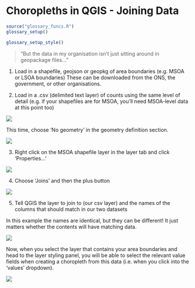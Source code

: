 # Choropleths in QGIS - Joining Data
```r
source("glossary_funcs.R")
glossary_setup()
```

```r
glossary_setup_style()
```

> “But the data in my organisation isn’t just sitting around in geopackage files…”

1. Load in a shapefile, geojson or geopkg of area boundaries (e.g. MSOA or LSOA boundaries)
These can be downloaded from the ONS, the government, or other organisations.

2. Load in a .csv (delimited text layer) of counts using the same level of detail (e.g. if your shapefiles are for MSOA, you’ll need MSOA-level data at this point too)

![](assets/2024-06-18-23-02-37.png)

This time, choose ‘No geometry’ in the geometry definition section.

![](assets/2024-06-18-23-02-56.png)

3. Right click on the MSOA shapefile layer in the layer tab and click ‘Properties…’

![](assets/2024-06-18-23-03-33.png)

4. Choose ‘Joins’ and then the plus button

![](assets/2024-06-18-23-04-05.png)

5. Tell QGIS the layer to join to (our csv layer) and the names of the columns that should match in our two datasets

In this example the names are identical, but they can be different! It just matters whether the contents will have matching data.

![](assets/2024-06-18-23-04-42.png)

Now, when you select the layer that contains your area boundaries and head to the layer styling panel, you will be able to select the relevant value fields when creating a choropleth from this data (i.e. when you click into the 'values' dropdown).

![](assets/2024-06-18-23-05-07.png)
